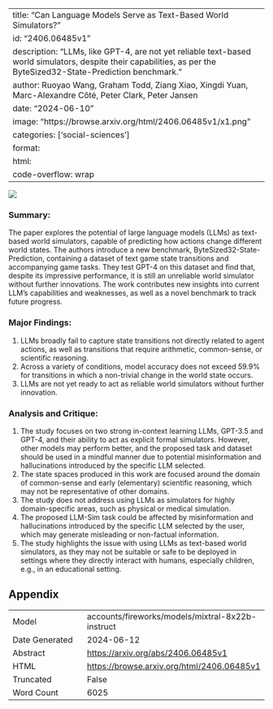 
---
title: "Can Language Models Serve as Text-Based World Simulators?"
id: "2406.06485v1"
description: "LLMs, like GPT-4, are not yet reliable text-based world simulators, despite their capabilities, as per the ByteSized32-State-Prediction benchmark."
author: Ruoyao Wang, Graham Todd, Ziang Xiao, Xingdi Yuan, Marc-Alexandre Côté, Peter Clark, Peter Jansen
date: "2024-06-10"
image: "https://browse.arxiv.org/html/2406.06485v1/x1.png"
categories: ['social-sciences']
format:
  html:
    code-overflow: wrap
---

![](https://browse.arxiv.org/html/2406.06485v1/x1.png)

### Summary:

The paper explores the potential of large language models (LLMs) as text-based world simulators, capable of predicting how actions change different world states. The authors introduce a new benchmark, ByteSized32-State-Prediction, containing a dataset of text game state transitions and accompanying game tasks. They test GPT-4 on this dataset and find that, despite its impressive performance, it is still an unreliable world simulator without further innovations. The work contributes new insights into current LLM’s capabilities and weaknesses, as well as a novel benchmark to track future progress.

### Major Findings:

1. LLMs broadly fail to capture state transitions not directly related to agent actions, as well as transitions that require arithmetic, common-sense, or scientific reasoning.
2. Across a variety of conditions, model accuracy does not exceed 59.9% for transitions in which a non-trivial change in the world state occurs.
3. LLMs are not yet ready to act as reliable world simulators without further innovation.

### Analysis and Critique:

1. The study focuses on two strong in-context learning LLMs, GPT-3.5 and GPT-4, and their ability to act as explicit formal simulators. However, other models may perform better, and the proposed task and dataset should be used in a mindful manner due to potential misinformation and hallucinations introduced by the specific LLM selected.
2. The state spaces produced in this work are focused around the domain of common-sense and early (elementary) scientific reasoning, which may not be representative of other domains.
3. The study does not address using LLMs as simulators for highly domain-specific areas, such as physical or medical simulation.
4. The proposed LLM-Sim task could be affected by misinformation and hallucinations introduced by the specific LLM selected by the user, which may generate misleading or non-factual information.
5. The study highlights the issue with using LLMs as text-based world simulators, as they may not be suitable or safe to be deployed in settings where they directly interact with humans, especially children, e.g., in an educational setting.

## Appendix

|          |          |
|----------|----------|
| Model     | accounts/fireworks/models/mixtral-8x22b-instruct       |
| Date Generated     | 2024-06-12       |
| Abstract | [https://arxiv.org/abs/2406.06485v1](https://arxiv.org/abs/2406.06485v1)        |
| HTML     | [https://browse.arxiv.org/html/2406.06485v1](https://browse.arxiv.org/html/2406.06485v1)       |
| Truncated       | False       |
| Word Count       | 6025       |